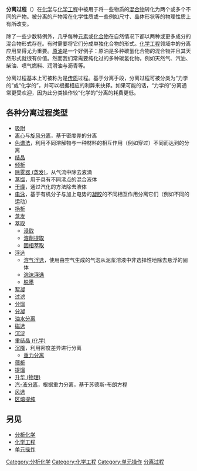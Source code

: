 '''分离过程'''（{{lang-en|separation process}}）在[[化学|化学]]与[[化学工程|化学工程]]中被用于将一些物质的[[混合物|混合物]]转化为两个或多个不同的产物。被分离的产物常在化学性质或一些例如尺寸、晶体形状等的物理性质上有所改变。

除了一些少数特例外，几乎每种[[化学元素|元素]]或[[化合物|化合物]]在自然情况下都以两种或更多成分的混合物形式存在。有时需要将它们分成单独化合物的形式。[[化学工程|化学工程]]领域中的分离应用显得尤为重要。[[石油|原油]]是一个好例子：原油是多种碳氢化合物的混合物并且其天然形式就很有价值。然而我们常需要纯化过的多种碳氢化物，例如天然气、汽油、柴油、喷气燃料、润滑油与沥青等。

分离过程基本上可被称为是[[传质|传质]]过程。基于分离手段，分离过程可被分类为“力学的”或“化学的”，并可以根据相应的利弊来抉择。如果可能的话，“力学的”分离通常更受欢迎，因为此分类操作较“化学的”分离的耗费更低。

==各种分离过程类型==
*[[吸附|吸附]]
*[[离心|离心]]与[[旋风分离|旋风分离]]，基于密度差的分离
*[[色谱法|色谱法]]，利用不同溶解物与一种材料的相互作用（例如穿过）不同而达到的分离
*[[结晶|结晶]]
*[[倾析|倾析]]
*[[蒸发|除雾器 (蒸发)]]，从气流中除去液滴
*[[蒸馏|蒸馏]]，用于具有不同沸点的混合液体
*[[干燥|干燥]]，通过汽化的方法除去液体
*[[电泳|电泳]]，基于有机分子与加上电势的[[凝胶|凝胶]]的不同相互作用分离它们（例如不同的运动）
*[[扬析|扬析]]
*[[蒸发|蒸发]]
*[[萃取|萃取]]
**[[浸取|浸取]]
**[[溶劑提取|溶劑提取]]
**[[固相萃取|固相萃取]]
*[[浮选|浮选]]
**[[溶气浮选|溶气浮选]]，使用由空气生成的气泡从泥浆溶液中非选择性地除去悬浮的固体
**[[泡沫浮选|泡沫浮选]]
**[[脱墨|脱墨]]
*[[絮凝|絮凝]]
*[[过滤|过滤]]
*[[分馏|分馏]]
*[[分凝|分凝]]
*[[API油水分离器|油水分离]]
*[[磁选|磁选]]
*[[沉淀_(化学)|沉淀]]
*[[重结晶|重结晶 (化学)]]
*[[沉降|沉降]]，利用密度差异进行分离
**[[重力分离|重力分离]]
*[[筛析|筛析]]
*[[提馏_(化学)|提馏]]
*[[升華|升华 (物理)]]
*[[苏德斯-布朗方程|汽-液分离]]，根据重力分离，基于苏德斯-布朗方程
*[[风选|风选]]
*[[区熔提纯|区熔提纯]]

==另见==
*[[分析化学|分析化学]]
*[[化学工程|化学工程]]
*[[单元操作|单元操作]]

{{分离过程}}
{{分析化学}}
{{authority control}}
[[Category:分析化学|Category:分析化学]]
[[Category:化学工程|Category:化学工程]]
[[Category:单元操作|Category:单元操作]]
[[Category:分离过程|]]